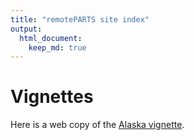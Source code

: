 ```yaml
---
title: "remotePARTS site index"
output: 
  html_document:
    keep_md: true
---
```


# Vignettes

Here is a web copy of the [Alaska vignette](Alaska.html).
